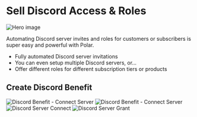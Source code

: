 
# Sell Discord Access & Roles

![Hero image](./discord.jpg)

Automating Discord server invites and roles for customers or subscribers is
super easy and powerful with Polar.
- Fully automated Discord server invitations
- You can even setup multiple Discord servers, or...
- Offer different roles for different subscription tiers or products

## Create Discord Benefit

![Discord Benefit - Connect Server](./before-connect.light.png)
![Discord Benefit - Connect Server](./before-connect.dark.png)
![Discord Server Connect](./connect.png)
![Discord Server Grant](./grant.png)
